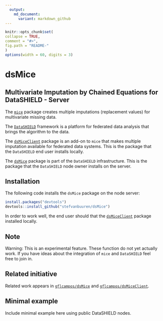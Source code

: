 ---
  output:
    md_document:
      variant: markdown_github
---

  <!-- README.md is generated from README.Rmd. Please edit that file -->

  ```{r, echo = FALSE}
knitr::opts_chunk$set(
  collapse = TRUE,
  comment = "#>",
  fig.path = "README-"
)
options(width = 60, digits = 3)
```

# dsMice

## Multivariate Imputation by Chained Equations for DataSHIELD - Server

The [`mice`](https://github.com/stefvanbuuren/mice) package
creates multiple imputations (replacement values) for multivariate
missing data.

The [`DataSHIELD`](https://github.com/datashield) framework is a
platform for federated data analysis that brings the algorithm to
the data.

The [`dsMiceClient`](https://github.com/stefvanbuuren/dsMiceClient) package is an
add-on to `mice` that makes multiple imputation available for federated data systems.
This is the package that the `DataSHIELD` end user installs locally.

The [`dsMice`](https://github.com/stefvanbuuren/dsMice) package is part of the
`DataSHIELD` infrastructure. This is the package that the `DataSHIELD` node
owner installs on the server.

## Installation

The following code installs the `dsMice` package on the node server:

  ```{r eval = FALSE}
install.packages("devtools")
devtools::install_github("stefvanbuuren/dsMice")
```

In order to work well, the end user should that the 
[`dsMiceClient`](https://github.com/stefvanbuuren/dsMiceClient) package
installed locally.

## Note

Warning: This is an experimental feature. These function do not yet actually work. If you have ideas about the integration of `mice` and `DataSHIELD` feel free to join in.

## Related initiative

Related work appears in [`gflcampos/dsMice`](https://github.com/gflcampos/dsMice) and
[`gflcampos/dsMiceClient`](https://github.com/gflcampos/dsMiceClient).

## Minimal example

Include minimal example here using public DataSHIELD nodes.

